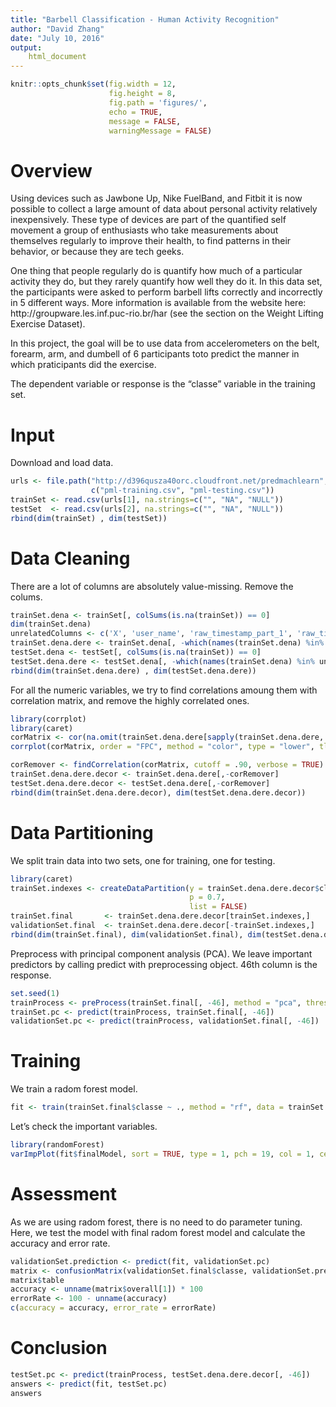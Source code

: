 ---
title: "Barbell Classification - Human Activity Recognition"
author: "David Zhang"
date: "July 10, 2016"
output: 
    html_document
---
```{r, include=FALSE}
knitr::opts_chunk$set(fig.width = 12, 
                      fig.height = 8, 
                      fig.path = 'figures/', 
                      echo = TRUE, 
                      message = FALSE,
                      warningMessage = FALSE) 
```

# Overview

Using devices such as Jawbone Up, Nike FuelBand, and Fitbit it is now possible to collect a large amount of data about personal activity relatively inexpensively. These type of devices are part of the quantified self movement a group of enthusiasts who take measurements about themselves regularly to improve their health, to find patterns in their behavior, or because they are tech geeks.

One thing that people regularly do is quantify how much of a particular activity they do, but they rarely quantify how well they do it. In this data set, the participants were asked to perform barbell lifts correctly and incorrectly in 5 different ways. More information is available from the website here: http://groupware.les.inf.puc-rio.br/har (see the section on the Weight Lifting Exercise Dataset).

In this project, the goal will be to use data from accelerometers on the belt, forearm, arm, and dumbell of 6 participants toto predict the manner in which praticipants did the exercise.

The dependent variable or response is the "classe" variable in the training set.

# Input

Download and load data.

```{r load-data, cache = TRUE}
urls <- file.path("http://d396qusza40orc.cloudfront.net/predmachlearn", 
                  c("pml-training.csv", "pml-testing.csv"))
trainSet <- read.csv(urls[1], na.strings=c("", "NA", "NULL"))
testSet  <- read.csv(urls[2], na.strings=c("", "NA", "NULL"))
rbind(dim(trainSet) , dim(testSet))
```

# Data Cleaning

There are a lot of columns are absolutely value-missing. Remove the colums.

```{r cleaning}
trainSet.dena <- trainSet[, colSums(is.na(trainSet)) == 0]
dim(trainSet.dena)
unrelatedColumns <- c('X', 'user_name', 'raw_timestamp_part_1', 'raw_timestamp_part_2', 'cvtd_timestamp', 'new_window', 'num_window')
trainSet.dena.dere <- trainSet.dena[, -which(names(trainSet.dena) %in% unrelatedColumns)]
testSet.dena <- testSet[, colSums(is.na(trainSet)) == 0]
testSet.dena.dere <- testSet.dena[, -which(names(trainSet.dena) %in% unrelatedColumns)]
rbind(dim(trainSet.dena.dere) , dim(testSet.dena.dere))
```

For all the numeric variables, we try to find correlations amoung them with correlation matrix, and remove the highly correlated ones.

```{r correlation}
library(corrplot)
library(caret)
corMatrix <- cor(na.omit(trainSet.dena.dere[sapply(trainSet.dena.dere, is.numeric)]))
corrplot(corMatrix, order = "FPC", method = "color", type = "lower", tl.cex = 0.8, tl.col = rgb(0, 0, 0))

corRemover <- findCorrelation(corMatrix, cutoff = .90, verbose = TRUE)
trainSet.dena.dere.decor <- trainSet.dena.dere[,-corRemover]
testSet.dena.dere.decor <- testSet.dena.dere[,-corRemover]
rbind(dim(trainSet.dena.dere.decor), dim(testSet.dena.dere.decor))

```

# Data Partitioning

We split train data into two sets, one for training, one for testing.

```{r split-validation-from-train}
library(caret)
trainSet.indexes <- createDataPartition(y = trainSet.dena.dere.decor$classe, 
                                        p = 0.7, 
                                        list = FALSE)
trainSet.final       <- trainSet.dena.dere.decor[trainSet.indexes,]
validationSet.final  <- trainSet.dena.dere.decor[-trainSet.indexes,]
rbind(dim(trainSet.final), dim(validationSet.final), dim(testSet.dena.dere.decor))
```

Preprocess with principal component analysis (PCA). We leave important predictors by calling predict with preprocessing object. 46th column is the response.

```{r preprocessing}
set.seed(1)
trainProcess <- preProcess(trainSet.final[, -46], method = "pca", thresh = 0.99)
trainSet.pc <- predict(trainProcess, trainSet.final[, -46])
validationSet.pc <- predict(trainProcess, validationSet.final[, -46])
```

# Training

We train a radom forest model.

```{r trainging, cache = TRUE}
fit <- train(trainSet.final$classe ~ ., method = "rf", data = trainSet.pc, trControl = trainControl(method = "cv", number = 4), importance = TRUE)
```

Let's check the important variables.

```{r improtant-variables}
library(randomForest)
varImpPlot(fit$finalModel, sort = TRUE, type = 1, pch = 19, col = 1, cex = 1, main = "Importance of the Individual Principal Components")
```

# Assessment

As we are using radom forest, there is no need to do parameter tuning. Here, we test the model with final radom forest model and calculate the accuracy and error rate.

```{r cross-validation}
validationSet.prediction <- predict(fit, validationSet.pc)
matrix <- confusionMatrix(validationSet.final$classe, validationSet.prediction)
matrix$table
accuracy <- unname(matrix$overall[1]) * 100
errorRate <- 100 - unname(accuracy)
c(accuracy = accuracy, error_rate = errorRate)
```

# Conclusion

```{r prediction}
testSet.pc <- predict(trainProcess, testSet.dena.dere.decor[, -46])
answers <- predict(fit, testSet.pc)
answers
```
